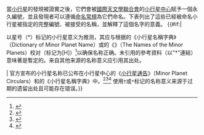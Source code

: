 {{bots|deny=AWB}}
{{hatnote|这是一份{{tsl|en|List of named minor planets (alphabetical)|已命名的小行星列表|小行星名称}}意义列表。请参见[[小行星名称意义]]获取介绍。}}

當[[小行星]]的發現被證實之後，它們會被[[國際天文學聯合會]]的[[小行星中心]]賦予一個永久編號，並且發現者可以遵循[[天體命名常規|命名常規]]為它們命名。下表列出了這些已經被命名小行星被指定的完整編號、被接受的名稱，並解釋了這個名字的意義。 <!--

Paul Herget's The Names of the Minor Planets 3rd paragraph (for MPs <= 2000):

-->{{#if:{{{Herget|}}}|


以星号（*）标记的小行星意义为推测，其应与根据{{tsl|en|Lutz D. Schmadel|卢茨·施马德尔}}的《小行星名稱字典》（Dictionary of Minor Planet Name）或{{tsl|en|Paul Herget|保罗·赫特}}的《{{tsl|en|The Names of the Minor Planets|小行星名称}}》（The Names of the Minor Planets）校对（标记为[H]）<ref>{{Cite book |title=The Names of the Minor Planets |first=Paul |last=Herget |authorlink=Paul Herget|publisher=Minor Planet Center, Cincinnati Observatory |location=Cincinnati, Ohio |date=1968 |oclc=224288991}}</ref>以确保名称正确。未引用的參考資料（以"†"連結）意味著是暫定的。来自其他来源的名称意义应引用其出处。

|<!--

Default 3rd paragraph (for MPs > 2000):

-->官方宣布的小行星名称已公布在小行星中心的《[[小行星中心|小行星通告]]》（Minor Planet Circulars）和{{tsl|en|Lutz D. Schmadel|卢茨·施马德尔}}的《小行星名稱字典》中。<ref name="DoMPN">{{cite book
  |title      = Dictionary of Minor Planet Names
  |last       = Schmadel | first = Lutz D. | authorlink=Lutz D. Schmadel
  |publisher  = Springer Berlin Heidelberg
  |date       = 2003
  |url        = https://link.springer.com/referencework/10.1007/978-3-540-29925-7
  |isbn       = 978-3-540-00238-3
  |accessdate = 27 July 2016}}</ref><ref name="DoMPN-Addendum">{{cite book
  |title      = Dictionary of Minor Planet Names – Addendum to Fifth Edition: 2003–2005
  |last       = Schmadel | first = Lutz D. | authorlink=Lutz D. Schmadel
  |publisher  = Springer Berlin Heidelberg
  |date       = 2006
  |url        = https://link.springer.com/referencework/10.1007/978-3-540-34361-5
  |isbn       = 978-3-540-34360-8
  |accessdate = 27 July 2016}}</ref><ref name="MPC-Circulars-Archive">{{cite web
  |title      = MPC/MPO/MPS Archive
  |work       = Minor Planet Center
  |url        = http://www.minorplanetcenter.net/iau/ECS/MPCArchive/MPCArchive_TBL.html
  |accessdate = 27 July 2016}}</ref> 使用<code>†</code>或<code>*</code>标记的名称意义来源于过期的遗留出处且可能存在错误。}}<noinclude>
{{Documentation}}
</noinclude>